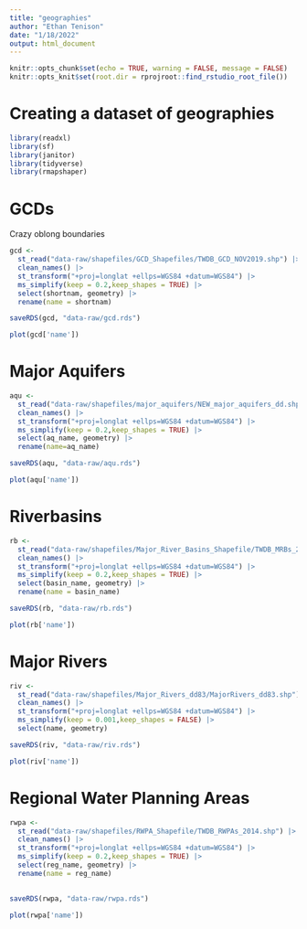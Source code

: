 ```yaml
---
title: "geographies"
author: "Ethan Tenison"
date: "1/18/2022"
output: html_document
---
```


```r
knitr::opts_chunk$set(echo = TRUE, warning = FALSE, message = FALSE)
knitr::opts_knit$set(root.dir = rprojroot::find_rstudio_root_file())
```


# Creating a dataset of geographies 

```r
library(readxl)
library(sf)
library(janitor)
library(tidyverse)
library(rmapshaper)
```

# GCDs

Crazy oblong boundaries 

```r
gcd <-
  st_read("data-raw/shapefiles/GCD_Shapefiles/TWDB_GCD_NOV2019.shp") |> 
  clean_names() |>
  st_transform("+proj=longlat +ellps=WGS84 +datum=WGS84") |> 
  ms_simplify(keep = 0.2,keep_shapes = TRUE) |> 
  select(shortnam, geometry) |> 
  rename(name = shortnam)

saveRDS(gcd, "data-raw/gcd.rds")

plot(gcd['name'])
```

# Major Aquifers

```r

aqu <-
  st_read("data-raw/shapefiles/major_aquifers/NEW_major_aquifers_dd.shp") |> 
  clean_names() |>
  st_transform("+proj=longlat +ellps=WGS84 +datum=WGS84") |> 
  ms_simplify(keep = 0.2,keep_shapes = TRUE) |> 
  select(aq_name, geometry) |> 
  rename(name=aq_name)

saveRDS(aqu, "data-raw/aqu.rds")

plot(aqu['name'])

```

# Riverbasins

```r

rb <-
  st_read("data-raw/shapefiles/Major_River_Basins_Shapefile/TWDB_MRBs_2014.shp") |> 
  clean_names() |>
  st_transform("+proj=longlat +ellps=WGS84 +datum=WGS84") |> 
  ms_simplify(keep = 0.2,keep_shapes = TRUE) |> 
  select(basin_name, geometry) |> 
  rename(name = basin_name)

saveRDS(rb, "data-raw/rb.rds")

plot(rb['name'])

```

# Major Rivers

```r

riv <-
  st_read("data-raw/shapefiles/Major_Rivers_dd83/MajorRivers_dd83.shp") |> 
  clean_names() |>
  st_transform("+proj=longlat +ellps=WGS84 +datum=WGS84") |> 
  ms_simplify(keep = 0.001,keep_shapes = FALSE) |> 
  select(name, geometry)

saveRDS(riv, "data-raw/riv.rds")

plot(riv['name'])

```

# Regional Water Planning Areas

```r

rwpa <-
  st_read("data-raw/shapefiles/RWPA_Shapefile/TWDB_RWPAs_2014.shp") |> 
  clean_names() |>
  st_transform("+proj=longlat +ellps=WGS84 +datum=WGS84") |> 
  ms_simplify(keep = 0.2,keep_shapes = TRUE) |> 
  select(reg_name, geometry) |> 
  rename(name = reg_name)
  

saveRDS(rwpa, "data-raw/rwpa.rds")

plot(rwpa['name'])

```

